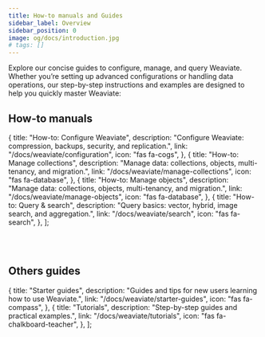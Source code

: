 ```yaml
---
title: How-to manuals and Guides
sidebar_label: Overview
sidebar_position: 0
image: og/docs/introduction.jpg
# tags: []
---
```


Explore our concise guides to configure, manage, and query Weaviate.
Whether you’re setting up advanced configurations or handling data operations, our step-by-step instructions and examples are designed to help you quickly master Weaviate:


## How-to manuals

  {
    title: "How-to: Configure Weaviate",
    description:
      "Configure Weaviate: compression, backups, security, and replication.",
    link: "/docs/weaviate/configuration",
    icon: "fas fa-cogs",
  },
  {
    title: "How-to: Manage collections",
    description:
      "Manage data: collections, objects, multi-tenancy, and migration.",
    link: "/docs/weaviate/manage-collections",
    icon: "fas fa-database",
  },
  {
    title: "How-to: Manage objects",
    description:
      "Manage data: collections, objects, multi-tenancy, and migration.",
    link: "/docs/weaviate/manage-objects",
    icon: "fas fa-database",
  },
  {
    title: "How-to: Query & search",
    description: "Query basics: vector, hybrid, image search, and aggregation.",
    link: "/docs/weaviate/search",
    icon: "fas fa-search",
  },
];

<br />
<CardsSection items={howToGuidesCardsData} />
<br />

## Others guides

  {
    title: "Starter guides",
    description: "Guides and tips for new users learning how to use Weaviate.",
    link: "/docs/weaviate/starter-guides",
    icon: "fas fa-compass",
  },
  {
    title: "Tutorials",
    description: "Step-by-step guides and practical examples.",
    link: "/docs/weaviate/tutorials",
    icon: "fas fa-chalkboard-teacher",
  },
];

<br />
<CardsSection items={otherGuidesCardsData} />
<br />
